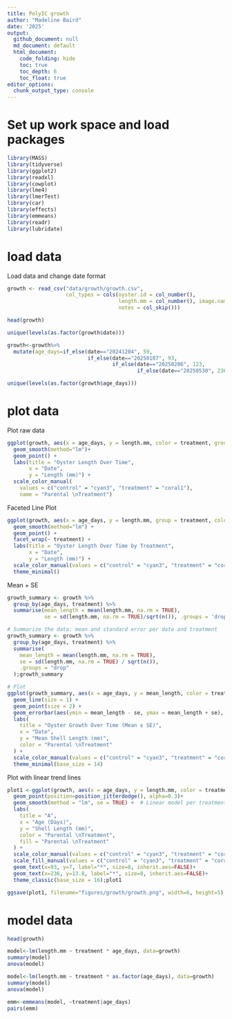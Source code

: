 ```yaml
---
title: PolyIC growth
author: "Madeline Baird"
date: '2025'
output:
  github_document: null
  md_document: default
  html_document:
    code_folding: hide
    toc: true
    toc_depth: 6
    toc_float: true
editor_options: 
  chunk_output_type: console
---
```



# Set up work space and load packages 

```r
library(MASS) 
library(tidyverse)
library(ggplot2)
library(readxl)
library(cowplot)
library(lme4)
library(lmerTest)
library(car)
library(effects)
library(emmeans)
library(readr)
library(lubridate)
```

# load data 

Load data and change date format

```r
growth <- read_csv("data/growth/growth.csv", 
                   col_types = cols(oyster.id = col_number(), 
                                    length.mm = col_number(), image.name = col_skip(), 
                                    notes = col_skip()))

head(growth)

unique(levels(as.factor(growth$date)))

growth<-growth%>%
  mutate(age_days=if_else(date=="20241204", 59, 
                          if_else(date=="20250107", 93, 
                                  if_else(date=="20250206", 123, 
                                          if_else(date=="20250530", 236, NA)))))

unique(levels(as.factor(growth$age_days)))
```

# plot data 

Plot raw data 

```r
ggplot(growth, aes(x = age_days, y = length.mm, color = treatment, group = treatment)) +
  geom_smooth(method="lm")+
  geom_point() +
  labs(title = "Oyster Length Over Time",
       x = "Date",
       y = "Length (mm)") +
  scale_color_manual(
    values = c("control" = "cyan3", "treatment" = "coral1"),
    name = "Parental \nTreatment")

```

Faceted Line Plot

```r
ggplot(growth, aes(x = age_days, y = length.mm, group = treatment, color = treatment)) +
  geom_smooth(method="lm") +
  geom_point() +
  facet_wrap(~ treatment) +
  labs(title = "Oyster Length Over Time by Treatment",
       x = "Date",
       y = "Length (mm)") +
  scale_color_manual(values = c("control" = "cyan3", "treatment" = "coral1")) +
  theme_minimal()

```

Mean + SE

```r
growth_summary <- growth %>%
  group_by(age_days, treatment) %>%
  summarise(mean_length = mean(length.mm, na.rm = TRUE),
            se = sd(length.mm, na.rm = TRUE)/sqrt(n()), .groups = 'drop')

# Summarize the data: mean and standard error per date and treatment
growth_summary <- growth %>%
  group_by(age_days, treatment) %>%
  summarise(
    mean_length = mean(length.mm, na.rm = TRUE),
    se = sd(length.mm, na.rm = TRUE) / sqrt(n()),
    .groups = "drop"
  );growth_summary

# Plot
ggplot(growth_summary, aes(x = age_days, y = mean_length, color = treatment, group = treatment)) +
  geom_line(size = 1) +
  geom_point(size = 2) +
  geom_errorbar(aes(ymin = mean_length - se, ymax = mean_length + se), width = 0.2) +
  labs(
    title = "Oyster Growth Over Time (Mean ± SE)",
    x = "Date",
    y = "Mean Shell Length (mm)",
    color = "Parental \nTreatment"
  ) +
  scale_color_manual(values = c("control" = "cyan3", "treatment" = "coral1")) +
  theme_minimal(base_size = 14)
```

Plot with linear trend lines 

```r
plot1 <-ggplot(growth, aes(x = age_days, y = length.mm, color = treatment, fill=treatment)) +
  geom_point(position=position_jitterdodge(), alpha=0.3)+
  geom_smooth(method = "lm", se = TRUE) +  # Linear model per treatment
  labs(
    title = "A",
    x = "Age (Days)",
    y = "Shell Length (mm)",
    color = "Parental \nTreatment",
    fill = "Parental \nTreatment"
  ) +
  scale_color_manual(values = c("control" = "cyan3", "treatment" = "coral1")) +
  scale_fill_manual(values = c("control" = "cyan3", "treatment" = "coral1")) +
  geom_text(x=93, y=7, label="*", size=8, inherit.aes=FALSE)+
  geom_text(x=236, y=13.8, label="*", size=8, inherit.aes=FALSE)+
  theme_classic(base_size = 16);plot1

ggsave(plot1, filename="figures/growth/growth.png", width=6, height=5)

```

# model data 

```r
head(growth)

model<-lm(length.mm ~ treatment * age_days, data=growth)
summary(model)
anova(model)
```

```r

model<-lm(length.mm ~ treatment * as.factor(age_days), data=growth)
summary(model)
anova(model)

emm<-emmeans(model, ~treatment|age_days)
pairs(emm)
```

